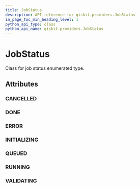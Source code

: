 ```yaml
---
title: JobStatus
description: API reference for qiskit.providers.JobStatus
in_page_toc_min_heading_level: 1
python_api_type: class
python_api_name: qiskit.providers.JobStatus
---
```


# JobStatus

<Class id="qiskit.providers.JobStatus" isDedicatedPage={true} github="https://github.com/qiskit/qiskit/tree/stable/0.14/qiskit/providers/jobstatus.py" signature="JobStatus(value)" modifiers="class">
  Class for job status enumerated type.

  ## Attributes

  <span id="jobstatus-cancelled" />

  ### CANCELLED

  <Attribute id="qiskit.providers.JobStatus.CANCELLED" attributeValue="'job has been cancelled'" />

  <span id="jobstatus-done" />

  ### DONE

  <Attribute id="qiskit.providers.JobStatus.DONE" attributeValue="'job has successfully run'" />

  <span id="jobstatus-error" />

  ### ERROR

  <Attribute id="qiskit.providers.JobStatus.ERROR" attributeValue="'job incurred error'" />

  <span id="jobstatus-initializing" />

  ### INITIALIZING

  <Attribute id="qiskit.providers.JobStatus.INITIALIZING" attributeValue="'job is being initialized'" />

  <span id="jobstatus-queued" />

  ### QUEUED

  <Attribute id="qiskit.providers.JobStatus.QUEUED" attributeValue="'job is queued'" />

  <span id="jobstatus-running" />

  ### RUNNING

  <Attribute id="qiskit.providers.JobStatus.RUNNING" attributeValue="'job is actively running'" />

  <span id="jobstatus-validating" />

  ### VALIDATING

  <Attribute id="qiskit.providers.JobStatus.VALIDATING" attributeValue="'job is being validated'" />
</Class>

